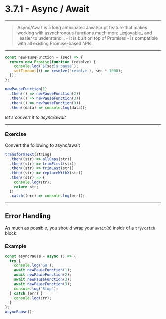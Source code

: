 # 3.7.1 - Async / Await

---

<blockquote>
  Async/Await is a long anticipated JavaScript feature that makes working with
  asynchronous functions much more _enjoyable_ and _easier to understand_. - It
  is built on top of Promises - is compatible with all existing Promise-based
  APIs.
</blockquote>

---

```js
const newPauseFunction = (sec) => {
  return new Promise(function (resolve) {
    console.log(`${sec}s pause`);
    setTimeout(() => resolve('resolve'), sec * 1000);
  });
};

newPauseFunction(1)
  .then(() => newPauseFunction(2))
  .then(() => newPauseFunction(3))
  .then(() => newPauseFunction(3))
  .then((data) => console.log(data));
```

_let's convert it to async/await_

---

### Exercise

Convert the following to async/await

```js
transformText(string)
  .then((str) => allCaps(str))
  .then((str) => trimFirst(str))
  .then((str) => trimLast(str))
  .then((str) => replaceWithX(str))
  .then((str) => {
    console.log(str);
    return str;
  })
  .catch((err) => console.log(err));
```

---

## Error Handling

As much as possible, you should wrap your `await`(s) inside of a `try/catch` block.

### Example

```js
const asyncPause = async () => {
  try {
    console.log('Go');
    await newPauseFunction(1);
    await newPauseFunction(2);
    await newPauseFunction(3);
    await newPauseFunction(3);
    console.log('Stop');
  } catch (err) {
    console.log(err);
  }
};
asyncPause();
```
